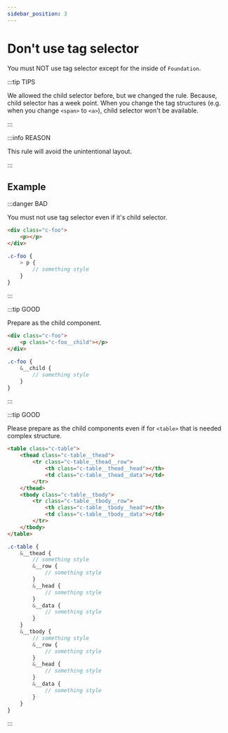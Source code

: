 ```yaml
---
sidebar_position: 3
---
```


# Don't use tag selector

You must NOT use tag selector except for the inside of `Foundation`.

:::tip TIPS

We allowed the child selector before, but we changed the rule. Because, child selector has a week point. When you change the tag structures (e.g. when you change `<span>` to `<a>`), child selector won't be available.

:::

:::info REASON

This rule will avoid the unintentional layout.

:::

## Example

:::danger BAD

You must not use tag selector even if it's child selector.

```html
<div class="c-foo">
    <p></p>
</div>
```

```scss title="scss/object/component/_foo.scss"
.c-foo {
    > p {
        // something style
    }
}
```

:::

:::tip GOOD

Prepare as the child component.

```html
<div class="c-foo">
    <p class="c-foo__child"></p>
</div>
```

```scss title="scss/object/component/_foo.scss"
.c-foo {
    &__child {
        // something style
    }
}
```

:::

:::tip GOOD

Please prepare as the child components even if for `<table>` that is needed complex structure.

```html
<table class="c-table">
    <thead class="c-table__thead">
        <tr class="c-table__thead__row">
            <th class="c-table__thead__head"></th>
            <td class="c-table__thead__data"></td>
        </tr>
    </thead>
    <tbody class="c-table__tbody">
        <tr class="c-table__tbody__row">
            <th class="c-table__tbody__head"></th>
            <td class="c-table__tbody__data"></td>
        </tr>
    </tbody>
</table>
```

```scss title="scss/object/component/_table.scss"
.c-table {
    &__thead {
        // something style
        &__row {
            // something style
        }
        &__head {
            // something style
        }
        &__data {
            // something style
        }
    }
    &__tbody {
        // something style
        &__row {
            // something style
        }
        &__head {
            // something style
        }
        &__data {
            // something style
        }
    }
}
```

:::
